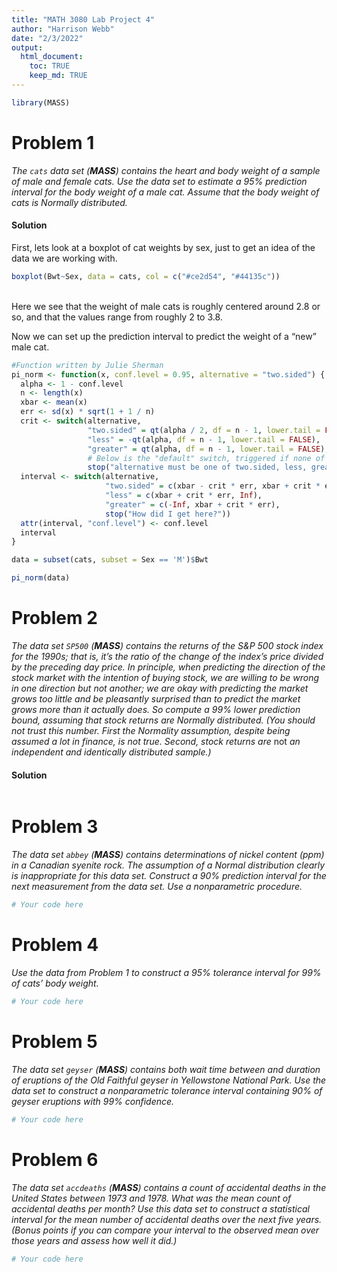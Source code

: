 ```yaml
---
title: "MATH 3080 Lab Project 4"
author: "Harrison Webb"
date: "2/3/2022"
output:
  html_document:
    toc: TRUE
    keep_md: TRUE
---
```

```r
library(MASS)
```

# Problem 1

*The `cats` data set (**MASS**) contains the heart and body weight of a sample
of male and female cats. Use the data set to estimate a 95% prediction interval
for the body weight of a male cat. Assume that the body weight of cats is
Normally distributed.*

#### Solution

First, lets look at a boxplot of cat weights by sex, just to get an idea of the data we are working with.

```r
boxplot(Bwt~Sex, data = cats, col = c("#ce2d54", "#44135c"))
```
</br>
Here we see that the weight of male cats is roughly centered around 2.8 or so, and that the values range from roughly 2 to 3.8.
</br>

Now we can set up the prediction interval to predict the weight of a "new" male cat.
```r
#Function written by Julie Sherman
pi_norm <- function(x, conf.level = 0.95, alternative = "two.sided") {
  alpha <- 1 - conf.level
  n <- length(x)
  xbar <- mean(x)
  err <- sd(x) * sqrt(1 + 1 / n)
  crit <- switch(alternative,
                 "two.sided" = qt(alpha / 2, df = n - 1, lower.tail = FALSE),
                 "less" = -qt(alpha, df = n - 1, lower.tail = FALSE),
                 "greater" = qt(alpha, df = n - 1, lower.tail = FALSE),
                 # Below is the "default" switch, triggered if none of the above
                 stop("alternative must be one of two.sided, less, greater"))
  interval <- switch(alternative,
                     "two.sided" = c(xbar - crit * err, xbar + crit * err),
                     "less" = c(xbar + crit * err, Inf),
                     "greater" = c(-Inf, xbar + crit * err),
                     stop("How did I get here?"))
  attr(interval, "conf.level") <- conf.level
  interval
}

data = subset(cats, subset = Sex == 'M')$Bwt

pi_norm(data)
```


# Problem 2

*The data set `SP500` (**MASS**) contains the returns of the S&P 500 stock index
for the 1990s; that is, it's the ratio of the change of the index's price
divided by the preceding day price. In principle, when predicting the direction
of the stock market with the intention of buying stock, we are willing to be
wrong in one direction but not another; we are okay with predicting the market
grows too little and be pleasantly surprised than to predict the market grows
more than it actually does. So compute a 99% lower prediction bound, assuming
that stock returns are Normally distributed. (You should not trust this number.
First the Normality assumption, despite being assumed a lot in finance, is not
true. Second, stock returns are* not *an independent and identically distributed
sample.)*

#### Solution

```r

```

# Problem 3

*The data set `abbey` (**MASS**) contains determinations of nickel content (ppm)
in a Canadian syenite rock. The assumption of a Normal distribution clearly is
inappropriate for this data set. Construct a 90% prediction interval for the
next measurement from the data set. Use a nonparametric procedure.*

```r
# Your code here
```

# Problem 4

*Use the data from Problem 1 to construct a 95% tolerance interval for 99% of
cats' body weight.*

```r
# Your code here
```

# Problem 5

*The data set `geyser` (**MASS**) contains both wait time between and duration
of eruptions of the Old Faithful geyser in Yellowstone National Park. Use the
data set to construct a nonparametric tolerance interval containing 90% of
geyser eruptions with 99% confidence.*

```r
# Your code here
```

# Problem 6

*The data set `accdeaths` (**MASS**) contains a count of accidental deaths in
the United States between 1973 and 1978. What was the mean count of accidental
deaths per month? Use this data set to construct a statistical interval for the
mean number of accidental deaths over the next five years. (Bonus points if you
can compare your interval to the observed mean over those years and assess how
well it did.)*

```r
# Your code here
```

